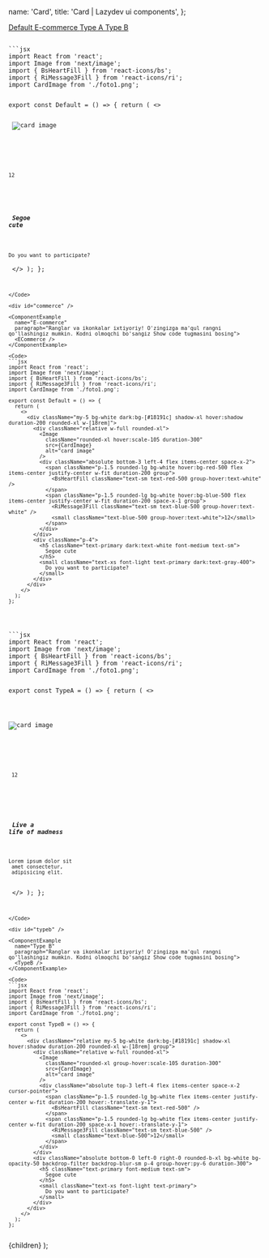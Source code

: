 


  name: 'Card',
  title: 'Card | Lazydev ui components',
};

<SidebarLink>
  <a href="#default" className="text-right">
    Default
  </a>
  <a href="#commerce" className="text-right">
    E-commerce
  </a>
  <a href="#typea" className="text-right">
    Type A
  </a>
  <a href="#typeb" className="text-right">
    Type B
  </a>
</SidebarLink>

<PrevAndNext
  leftPath="/docs/components/toast"
  rightPath="/docs/components/tag-input"
/>

<div id="default" />

<ComponentExample
  name="Default"
  paragraph="Ranglar va ikonkalar ixtiyoriy! O'zingizga ma'qul rangni qo'llashingiz mumkin. Kodni olmoqchi bo'sangiz Show code tugmasini bosing">
  <Default />
</ComponentExample>

<Code>
```jsx
import React from 'react';
import Image from 'next/image';
import { BsHeartFill } from 'react-icons/bs';
import { RiMessage3Fill } from 'react-icons/ri';
import CardImage from './foto1.png';

export const Default = () => {
  return (
    <>
      <div className="my-5 bg-white dark:bg-[#18191c] shadow-xl hover:shadow duration-200 rounded-xl w-[18rem]">
        <div className="relative w-full rounded-xl">
          <Image
            className="rounded-xl hover:scale-105 duration-300"
            src={CardImage}
            alt="card image"
          />
          <div className="absolute bottom-3 left-4 flex items-center space-x-2">
            <span className="p-1.5 rounded-lg bg-white hover:bg-red-500 flex items-center justify-center w-fit duration-200 group">
              <BsHeartFill className="text-sm text-red-500 group-hover:text-white" />
            </span>
            <span className="p-1.5 rounded-lg bg-white hover:bg-blue-500 flex items-center justify-center w-fit duration-200 space-x-1 group">
              <RiMessage3Fill className="text-sm text-blue-500 group-hover:text-white" />
              <small className="text-blue-500 group-hover:text-white">12</small>
            </span>
          </div>
        </div>
        <div className="p-4">
          <h5 className="text-primary dark:text-white font-medium text-sm">
            Segoe cute
          </h5>
          <small className="text-xs font-light text-primary dark:text-gray-400">
            Do you want to participate?
          </small>
        </div>
      </div>
    </>
  );
};
````
</Code>

<div id="commerce" />

<ComponentExample
  name="E-commerce"
  paragraph="Ranglar va ikonkalar ixtiyoriy! O'zingizga ma'qul rangni qo'llashingiz mumkin. Kodni olmoqchi bo'sangiz Show code tugmasini bosing">
  <ECommerce />
</ComponentExample>

<Code>
```jsx
import React from 'react';
import Image from 'next/image';
import { BsHeartFill } from 'react-icons/bs';
import { RiMessage3Fill } from 'react-icons/ri';
import CardImage from './foto1.png';

export const Default = () => {
  return (
    <>
      <div className="my-5 bg-white dark:bg-[#18191c] shadow-xl hover:shadow duration-200 rounded-xl w-[18rem]">
        <div className="relative w-full rounded-xl">
          <Image
            className="rounded-xl hover:scale-105 duration-300"
            src={CardImage}
            alt="card image"
          />
          <div className="absolute bottom-3 left-4 flex items-center space-x-2">
            <span className="p-1.5 rounded-lg bg-white hover:bg-red-500 flex items-center justify-center w-fit duration-200 group">
              <BsHeartFill className="text-sm text-red-500 group-hover:text-white" />
            </span>
            <span className="p-1.5 rounded-lg bg-white hover:bg-blue-500 flex items-center justify-center w-fit duration-200 space-x-1 group">
              <RiMessage3Fill className="text-sm text-blue-500 group-hover:text-white" />
              <small className="text-blue-500 group-hover:text-white">12</small>
            </span>
          </div>
        </div>
        <div className="p-4">
          <h5 className="text-primary dark:text-white font-medium text-sm">
            Segoe cute
          </h5>
          <small className="text-xs font-light text-primary dark:text-gray-400">
            Do you want to participate?
          </small>
        </div>
      </div>
    </>
  );
};
````
</Code>

<div id="typea" />

<ComponentExample
  name="Type A"
  paragraph="Ranglar va ikonkalar ixtiyoriy! O'zingizga ma'qul rangni qo'llashingiz mumkin. Kodni olmoqchi bo'sangiz Show code tugmasini bosing">
  <TypeA />
</ComponentExample>

<Code>
```jsx
import React from 'react';
import Image from 'next/image';
import { BsHeartFill } from 'react-icons/bs';
import { RiMessage3Fill } from 'react-icons/ri';
import CardImage from './foto1.png';

export const TypeA = () => {
  return (
    <>
      <div className="flex bg-white dark:bg-[#18191c] shadow-xl hover:shadow rounded-xl hover:scale-105 duration-300">
        <div className=" w-[13rem]">
          <div className="relative w-full scale-100">
            <Image className="rounded-xl" src={CardImage} alt="card image" />
            <div className="absolute bottom-3 left-4 flex items-center space-x-2">
              <span className="p-1.5 rounded-lg bg-white hover:bg-red-500 flex items-center justify-center w-fit group duration-200">
                <BsHeartFill className="text-sm text-red-500 group-hover:text-white" />
              </span>
              <span className="p-1.5 rounded-lg bg-white hover:bg-blue-500 flex items-center justify-center w-fit group duration-200 space-x-1">
                <RiMessage3Fill className="text-sm text-blue-500 group-hover:text-white" />
                <small className="text-blue-500 group-hover:text-white">
                  12
                </small>
              </span>
            </div>
          </div>
        </div>
        <div className="p-4">
          <h5 className="text-primary dark:text-white font-medium text-sm">
            Live a life of madness
          </h5>
          <small className="text-xs font-light text-primary dark:text-gray-400">
            Lorem ipsum dolor sit <br /> amet consectetur, <br /> adipisicing
            elit.
          </small>
        </div>
      </div>
    </>
  );
};
```
</Code>

<div id="typeb" />

<ComponentExample
  name="Type B"
  paragraph="Ranglar va ikonkalar ixtiyoriy! O'zingizga ma'qul rangni qo'llashingiz mumkin. Kodni olmoqchi bo'sangiz Show code tugmasini bosing">
  <TypeB />
</ComponentExample>

<Code>
```jsx
import React from 'react';
import Image from 'next/image';
import { BsHeartFill } from 'react-icons/bs';
import { RiMessage3Fill } from 'react-icons/ri';
import CardImage from './foto1.png';

export const TypeB = () => {
  return (
    <>
      <div className="relative my-5 bg-white dark:bg-[#18191c] shadow-xl hover:shadow duration-200 rounded-xl w-[18rem] group">
        <div className="relative w-full rounded-xl">
          <Image
            className="rounded-xl group-hover:scale-105 duration-300"
            src={CardImage}
            alt="card image"
          />
          <div className="absolute top-3 left-4 flex items-center space-x-2 cursor-pointer">
            <span className="p-1.5 rounded-lg bg-white flex items-center justify-center w-fit duration-200 hover:-translate-y-1">
              <BsHeartFill className="text-sm text-red-500" />
            </span>
            <span className="p-1.5 rounded-lg bg-white flex items-center justify-center w-fit duration-200 space-x-1 hover:-translate-y-1">
              <RiMessage3Fill className="text-sm text-blue-500" />
              <small className="text-blue-500">12</small>
            </span>
          </div>
        </div>
        <div className="absolute bottom-0 left-0 right-0 rounded-b-xl bg-white bg-opacity-50 backdrop-filter backdrop-blur-sm p-4 group-hover:py-6 duration-300">
          <h5 className="text-primary font-medium text-sm">
            Segoe cute
          </h5>
          <small className="text-xs font-light text-primary">
            Do you want to participate?
          </small>
        </div>
      </div>
    </>
  );
};
```
</Code>

  <NestedLayout name={meta.name} title={meta.title}>
    {children}
  </NestedLayout>
);
